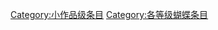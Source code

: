 {{catmore1|[[Wikipedia:蝴蝶专题|Wikipedia:蝴蝶专题]]}}
{{Articles by Quality| topic=蝴蝶|project=蝴蝶|format=TOC}}
{{Wikipedia category}}
{{emptycat}}
[[Category:小作品级条目|Category:小作品级条目]]
[[Category:各等级蝴蝶条目|Category:各等级蝴蝶条目]]